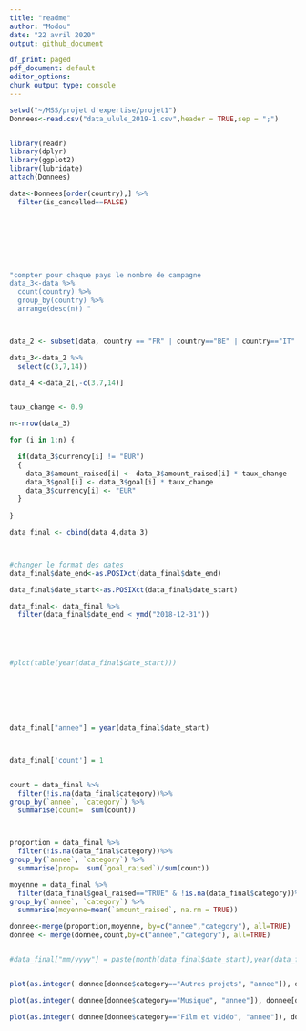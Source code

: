 ```yaml
---
title: "readme"
author: "Modou"
date: "22 avril 2020"
output: github_document

df_print: paged
pdf_document: default
editor_options:
chunk_output_type: console
---
```



```r
setwd("~/MSS/projet d'expertise/projet1")
Donnees<-read.csv("data_ulule_2019-1.csv",header = TRUE,sep = ";")


library(readr)
library(dplyr)
library(ggplot2)
library(lubridate)
attach(Donnees)
```


```r

data<-Donnees[order(country),] %>%
  filter(is_cancelled==FALSE)





  


"compter pour chaque pays le nombre de campagne
data_3<-data %>%
  count(country) %>%
  group_by(country) %>%
  arrange(desc(n)) "



data_2 <- subset(data, country == "FR" | country=="BE" | country=="IT" | country=="CA" | country=="ES" | country=="CH" | country=="DE" | country=="GB")

```

  



```r
data_3<-data_2 %>% 
  select(c(3,7,14))

data_4 <-data_2[,-c(3,7,14)]


taux_change <- 0.9

n<-nrow(data_3)

for (i in 1:n) {

  if(data_3$currency[i] != "EUR")
  {
    data_3$amount_raised[i] <- data_3$amount_raised[i] * taux_change
    data_3$goal[i] <- data_3$goal[i] * taux_change
    data_3$currency[i] <- "EUR"
  }
  
}

data_final <- cbind(data_4,data_3)



#changer le format des dates
data_final$date_end<-as.POSIXct(data_final$date_end)

data_final$date_start<-as.POSIXct(data_final$date_start)

data_final<- data_final %>%
  filter(data_final$date_end < ymd("2018-12-31"))





#plot(table(year(data_final$date_start)))






  
data_final["annee"] = year(data_final$date_start)



data_final['count'] = 1 


count = data_final %>% 
  filter(!is.na(data_final$category))%>% 
group_by(`annee`, `category`) %>% 
  summarise(count=  sum(count))



proportion = data_final %>% 
  filter(!is.na(data_final$category))%>% 
group_by(`annee`, `category`) %>% 
  summarise(prop=  sum(`goal_raised`)/sum(count))

moyenne = data_final %>% 
  filter(data_final$goal_raised=="TRUE" & !is.na(data_final$category))%>% 
group_by(`annee`, `category`) %>% 
  summarise(moyenne=mean(`amount_raised`, na.rm = TRUE))

donnee<-merge(proportion,moyenne, by=c("annee","category"), all=TRUE)
donnee <- merge(donnee,count,by=c("annee","category"), all=TRUE)


#data_final["mm/yyyy"] = paste(month(data_final$date_start),year(data_final$date_start), sep = "-")



```



```r
plot(as.integer( donnee[donnee$category=="Autres projets", "annee"]), donnee[donnee$category=="Autres projets", "count"],main="categorie: Autres projet",xlab="evolution par annee", ylab="nombre total de campagne financees",type = "l")
```


```r
plot(as.integer( donnee[donnee$category=="Musique", "annee"]), donnee[donnee$category=="Musique", "moyenne"],main="categorie: Musique",xlab="evolution par annee", ylab="moyenne des campagnes financees",type = "l")
```


```r
plot(as.integer( donnee[donnee$category=="Film et vidéo", "annee"]), donnee[donnee$category=="Film et vidéo", "proportion"],main="categorie: Art & Photo",xlab="evolution par annee", ylab="proportion des campagnes financees",type = "l")
```

